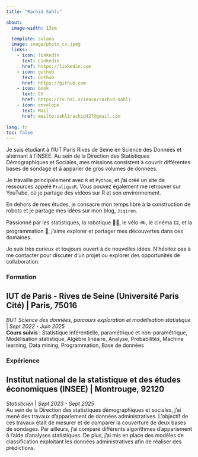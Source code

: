 ```yaml
---
title: "Rachid Sahli"

about:
  image-width: 13em

  template: solana
  image: image/photo_cv.jpeg
  links:
    - icon: linkedin
      text: Linkedin
      href: https://linkedin.com
    - icon: github
      text: Github
      href: https://github.com
    - icon: book
      text: CV
      href: https://cv.hal.science/rachid-sahli
    - icon: envelope
      text: Mail
      href: mailto:sahlirachid427@gmail.com
      
lang: fr
toc: false
---
```


::: {#hero-heading}
Je suis étudiant à l'IUT Paris Rives de Seine en Science des Données et alternant à l'INSEE. Au sein de la Direction des Statistiques Démographiques et Sociales, mes missions consistent à couvrir différentes bases de sondage et à apparier de gros volumes de données.

Je travaille principalement avec `R` et `Python`, et j'ai créé un site de ressources appelé `PratiqueR`. Vous pouvez également me retrouver sur YouTube, où je partage des vidéos sur R et son environnement.

En dehors de mes études, je consacre mon temps libre à la construction de robots et je partage mes idées sur mon blog, `Jiqiren`.

Passionné par les statistiques, la robotique 🦿🤖, le vélo 🚲, le cinéma 🎞️, et la programmation 👾, j'aime explorer et partager mes découvertes dans ces domaines.

Je suis très curieux et toujours ouvert à de nouvelles idées. N'hésitez pas à me contacter pour discuter d'un projet ou explorer des opportunités de collaboration.
:::

### Formation

::: {.callout-warning icon="false" appearance="default"}
## IUT de Paris - Rives de Seine (Université Paris Cité) \| Paris, 75016

*BUT Science des données, parcours exploration et modélisation statistique* \| *Sept 2022 - Juin 2025*\
**Cours suivis** : Statistique inférentielle, paramétrique et non-paramétrique, Modélisation statistique, Algèbre linéaire, Analyse, Probabilités, Machine learning, Data mining, Programmation, Base de données
:::

### Expérience

::: {.callout-tip icon="false" appearance="default"}
## Institut national de la statistique et des études économiques (INSEE) \| Montrouge, 92120

*Statisticien* \| *Sept 2023 - Sept 2025*<br> 
Au sein de la Direction des statistiques démographiques et sociales, j'ai mené des travaux d'appariement de données administratives. L'objectif de ces travaux était de mesurer et de comparer la couverture de deux bases de sondages. Par ailleurs, j'ai comparé différents algorithmes d'appariement à l'aide d'analyses statistiques.
De plus, j'ai mis en place des modèles de classification exploitant les données administratives afin de réaliser des prédictions.
:::

























